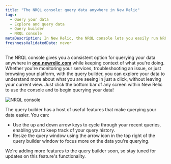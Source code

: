 ```yaml
---
title: "The NRQL console: query data anywhere in New Relic"
tags:
  - Query your data
  - Explore and query data
  - Query builder
  - NRQL console
metaDescription: In New Relic, the NRQL console lets you easily run NRQL queries from anywhere on the platform.  
freshnessValidatedDate: never
---
```



The NRQL console gives you a consistent option for querying your data anywhere in **[one.newrelic.com](https://one.newrelic.com/all-capabilities)** while keeping context of what you're doing. Whether you're monitoring your services, troubleshooting an issue, or just browsing your platform, with the query builder, you can explore your data to understand more about what you are seeing in just a click, without leaving your current view. Just click the bottom bar of any screen within New Relic to use the console and to begin querying your data!

<img
  title="NRQL console"
  alt="NRQL console"
  src={queriesNrqlNrqlConsole}
/>

The query builder has a host of useful features that make querying your data easier. You can:

* Use the up and down arrow keys to cycle through your recent queries, enabling you to keep track of your query history.
* Resize the query window using the arrow icon in the top right of the query builder window to focus more on the data you're querying.

We're adding more features to the query builder soon, so stay tuned for updates on this feature's functionality.